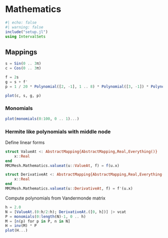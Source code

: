 # Mathematics

```julia
#| echo: false
#| warning: false
include("setup.jl")
using IntervalSets
```

## Mappings

```julia
s = Sin(0 .. 3π)
c = Cos(0 .. 3π)

f = 2s
g = s + f'
p = 1 / 20 * Polynomial([2, -1], 1 .. 8) * Polynomial([3, -1]) * Polynomial([4.5, -1]) * Polynomial([8, -1])

plot(c, s, g, p)
```

### Monomials

```julia
plot(monomials(0:100, 0 .. 1)...)
```

### Hermite like polynomials with middle node

Define linear forms

```julia
struct ValueAt <: AbstractMapping{AbstractMapping,Real,Everything()}
    x::Real
end
MMJMesh.Mathematics.valueat(u::ValueAt, f) = f(u.x)

struct DerivativeAt <: AbstractMapping{AbstractMapping,Real,Everything()}
    x::Real
end
MMJMesh.Mathematics.valueat(u::DerivativeAt, f) = f'(u.x)
```

Compute polynomials from Vandermonde matrix

```julia
h = 2.0
N = [ValueAt.(0:h/2:h); DerivativeAt.([0, h])] |> vcat
P = monomials(0:length(N)-1, 0 .. h)
M = [n(p) for p in P, n in N]
H = inv(M) * P
plot(H...)
```
